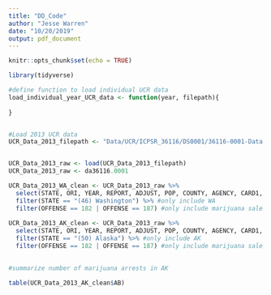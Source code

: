 ```yaml
---
title: "DD_Code"
author: "Jesse Warren"
date: "10/20/2019"
output: pdf_document
---
```


```r
knitr::opts_chunk$set(echo = TRUE)

library(tidyverse)
```


```r
#define function to load individual UCR data
load_individual_year_UCR_data <- function(year, filepath){
  
}


#Load 2013 UCR data
UCR_Data_2013_filepath <- "Data/UCR/ICPSR_36116/DS0001/36116-0001-Data.rda"


UCR_Data_2013_raw <- load(UCR_Data_2013_filepath)
UCR_Data_2013_raw <- da36116.0001
```

```r


UCR_Data_2013_WA_clean <- UCR_Data_2013_raw %>% 
  select(STATE, ORI, YEAR, REPORT, ADJUST, POP, COUNTY, AGENCY, CARD1, CARD2, CARD3, OFFENSE, JW, JB, JI, JA, JH, JN, AW, AB, AI, AA, AH, AN) %>% 
  filter(STATE == "(46) Washington") %>% #only include WA
  filter(OFFENSE == 182 | OFFENSE == 187) #only include marijuana sale (182) or marijuana possession (187)
  
UCR_Data_2013_AK_clean <- UCR_Data_2013_raw %>% 
  select(STATE, ORI, YEAR, REPORT, ADJUST, POP, COUNTY, AGENCY, CARD1, CARD2, CARD3, OFFENSE, JW, JB, JI, JA, JH, JN, AW, AB, AI, AA, AH, AN) %>% 
  filter(STATE == "(50) Alaska") %>% #only include AK
  filter(OFFENSE == 182 | OFFENSE == 187) #only include marijuana sale (182) or marijuana possession (187)  
  

#summarize number of marijuana arrests in AK

table(UCR_Data_2013_AK_clean$AB)
```

